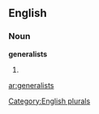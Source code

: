 
==English==

===Noun===
'''generalists'''

# {{plural of|[[generalist]]}}

[[Category:English plurals]]

[[ar:generalists]]